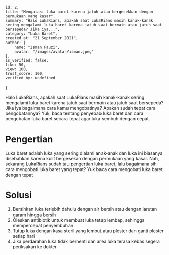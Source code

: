     id: 2,
    title: "Mengatasi luka baret karena jatuh atau bergesekkan dengan permukaan yang kasar",
    summary: "Halo LukaRians, apakah saat LukaRians masih kanak-kanak sering mengalami luka baret karena jatuh saat bermain atau jatuh saat bersepeda? Jika iya...",
    category: "Luka Baret",
    created_at: "21 September 2021",
    author: {
        name: "Isman Fauzi",
        avatar: "/images/avatar/isman.jpeg"
    },
    is_verified: false,
    like: 50,
    view: 100,
    trust_score: 100,
    verified_by: undefined
}

Halo LukaRians, apakah saat LukaRians masih kanak-kanak sering mengalami luka baret karena jatuh saat bermain atau jatuh saat bersepeda? Jika iya bagaimana cara kamu mengobatinya? Apakah sudah tepat cara pengobatannya? Yuk, baca tentang penyebab luka baret dan cara pengobatan luka baret secara tepat agar luka sembuh dengan cepat.

# Pengertian

Luka baret adalah luka yang sering dialami anak-anak dan luka ini biasanya disebabkan karena kulit bergesekan dengan permukaan yang kasar. Nah, sekarang LukaRians sudah tau pengertian luka baret, lalu bagaimana sih cara mengobati luka baret yang tepat? Yuk baca cara mengobati luka baret dengan tepat

# Solusi

1. Bersihkan luka terlebih dahulu dengan air bersih atau dengan larutan garam hingga bersih
2. Oleskan antibiotik untuk membuat luka tetap lembap, sehingga mempercepat penyembuhan
3. Tutup luka dengan kasa steril yang lembut atau plester dan ganti plester setiap hari
4. Jika perdarahan luka tidak berhenti dan area luka terasa kebas segera periksakan ke dokter.
